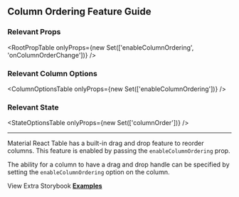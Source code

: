 
<Head>
  <title>Material React Table Docs - Column Ordering Feature Guide</title>
  <meta
    name="description"
    content="How to use and customize the column ordering and drag and drop features of Material React Table"
  />
</Head>

## Column Ordering Feature Guide

### Relevant Props

<RootPropTable
  onlyProps={new Set(['enableColumnOrdering', 'onColumnOrderChange'])}
/>

### Relevant Column Options

<ColumnOptionsTable onlyProps={new Set(['enableColumnOrdering'])} />

### Relevant State

<StateOptionsTable onlyProps={new Set(['columnOrder'])} />

---

Material React Table has a built-in drag and drop feature to reorder columns. This feature is enabled by passing the `enableColumnOrdering` prop.

The ability for a column to have a drag and drop handle can be specified by setting the `enableColumnOrdering` option on the column.

<Example />

View Extra Storybook **[Examples](https://www.material-react-table.dev/?path=/story/features-column-ordering-examples)**
